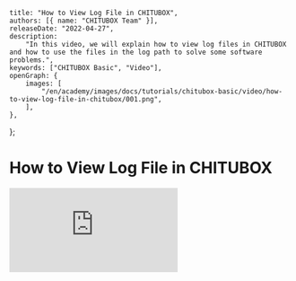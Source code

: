 	title: "How to View Log File in CHITUBOX",
	authors: [{ name: "CHITUBOX Team" }],
	releaseDate: "2022-04-27",
	description:
		"In this video, we will explain how to view log files in CHITUBOX and how to use the files in the log path to solve some software problems.",
	keywords: ["CHITUBOX Basic", "Video"],
	openGraph: {
		images: [
			"/en/academy/images/docs/tutorials/chitubox-basic/video/how-to-view-log-file-in-chitubox/001.png",
		],
	},
};

# How to View Log File in CHITUBOX

<YouTubeVideoContainer>
	<iframe
		src="https://www.youtube.com/embed/s9VuA-3v0Xc"
		scrolling="no"
		border="0"
		frameborder="no"
		framespacing="0"
		allowfullscreen="true"
	></iframe>
</YouTubeVideoContainer>
